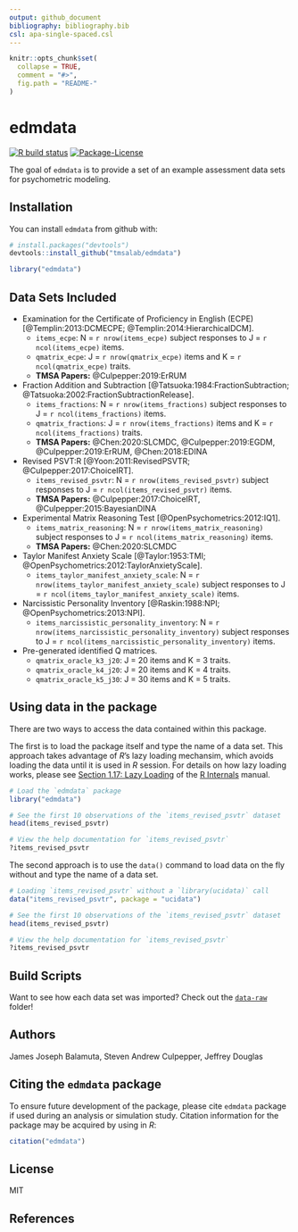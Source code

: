 ```yaml
---
output: github_document
bibliography: bibliography.bib
csl: apa-single-spaced.csl
---
```


<!-- README.md is generated from README.Rmd. Please edit that file -->

```r
knitr::opts_chunk$set(
  collapse = TRUE,
  comment = "#>",
  fig.path = "README-"
)
```

# edmdata

<!-- badges: start -->
[![R build status](https://github.com/tmsalab/edmdata/workflows/R-CMD-check/badge.svg)](https://github.com/tmsalab/edmdata/actions)
[![Package-License](http://img.shields.io/badge/license-MIT-brightgreen.svg?style=flat)](https://opensource.org/licenses/MIT)
<!-- badges: end -->

The goal of `edmdata` is to provide a set of an example assessment data sets
for psychometric modeling.

## Installation

You can install `edmdata` from github with:

```r
# install.packages("devtools")
devtools::install_github("tmsalab/edmdata")
```

```r
library("edmdata")
```

## Data Sets Included

- Examination for the Certificate of Proficiency in English (ECPE) [@Templin:2013:DCMECPE; @Templin:2014:HierarchicalDCM]. 
    - `items_ecpe`: N = `r nrow(items_ecpe)` subject responses to J = `r ncol(items_ecpe)` items.
    - `qmatrix_ecpe`: J = `r nrow(qmatrix_ecpe)` items and K = `r ncol(qmatrix_ecpe)` traits. 
    - **TMSA Papers:** @Culpepper:2019:ErRUM
- Fraction Addition and Subtraction [@Tatsuoka:1984:FractionSubtraction; @Tatsuoka:2002:FractionSubtractionRelease].
    - `items_fractions`: N = `r nrow(items_fractions)` subject responses to J = `r ncol(items_fractions)` items.
    - `qmatrix_fractions`: J = `r nrow(items_fractions)` items and K = `r ncol(items_fractions)` traits. 
    - **TMSA Papers:** @Chen:2020:SLCMDC, @Culpepper:2019:EGDM, @Culpepper:2019:ErRUM, @Chen:2018:EDINA
- Revised PSVT:R [@Yoon:2011:RevisedPSVTR; @Culpepper:2017:ChoiceIRT].
    - `items_revised_psvtr`: N = `r nrow(items_revised_psvtr)` subject responses
      to J = `r ncol(items_revised_psvtr)` items.
    - **TMSA Papers:** @Culpepper:2017:ChoiceIRT, @Culpepper:2015:BayesianDINA
- Experimental Matrix Reasoning Test [@OpenPsychometrics:2012:IQ1].
    - `items_matrix_reasoning`: N = `r nrow(items_matrix_reasoning)`
      subject responses to J = `r ncol(items_matrix_reasoning)` items.
    - **TMSA Papers:** @Chen:2020:SLCMDC
- Taylor Manifest Anxiety Scale [@Taylor:1953:TMI; @OpenPsychometrics:2012:TaylorAnxietyScale].
    - `items_taylor_manifest_anxiety_scale`: N = `r nrow(items_taylor_manifest_anxiety_scale)`
      subject responses to J = `r ncol(items_taylor_manifest_anxiety_scale)` items.
- Narcissistic Personality Inventory [@Raskin:1988:NPI; @OpenPsychometrics:2013:NPI].
    - `items_narcissistic_personality_inventory`: N = `r nrow(items_narcissistic_personality_inventory)`
      subject responses to J = `r ncol(items_narcissistic_personality_inventory)` items.
- Pre-generated identified Q matrices.
    - `qmatrix_oracle_k3_j20`: J = 20 items and K = 3 traits.
    - `qmatrix_oracle_k4_j20`: J = 20 items and K = 4 traits.
    - `qmatrix_oracle_k5_j30`: J = 30 items and K = 5 traits.


## Using data in the package

There are two ways to access the data contained within this package.

The first is to load the package itself and type the name of a data set.
This approach takes advantage of *R*’s lazy loading mechansim, which
avoids loading the data until it is used in *R* session. For details on
how lazy loading works, please see [Section 1.17: Lazy
Loading](https://cran.r-project.org/doc/manuals/r-release/R-ints.html#Lazy-loading)
of the [R
Internals](https://cran.r-project.org/doc/manuals/r-release/R-ints.html)
manual.

``` r
# Load the `edmdata` package
library("edmdata")

# See the first 10 observations of the `items_revised_psvtr` dataset
head(items_revised_psvtr)

# View the help documentation for `items_revised_psvtr`
?items_revised_psvtr
```

The second approach is to use the `data()` command to load data on the
fly without and type the name of a data set.

``` r
# Loading `items_revised_psvtr` without a `library(ucidata)` call
data("items_revised_psvtr", package = "ucidata")

# See the first 10 observations of the `items_revised_psvtr` dataset
head(items_revised_psvtr)

# View the help documentation for `items_revised_psvtr`
?items_revised_psvtr
```

## Build Scripts

Want to see how each data set was imported? Check out the
[`data-raw`](https://github.com/tmsalab/edmdata/tree/master/data-raw)
folder!

## Authors

James Joseph Balamuta, Steven Andrew Culpepper, Jeffrey Douglas

## Citing the `edmdata` package

To ensure future development of the package, please cite `edmdata`
package if used during an analysis or simulation study. Citation information
for the package may be acquired by using in *R*:

```r
citation("edmdata")
```

## License

MIT

## References
